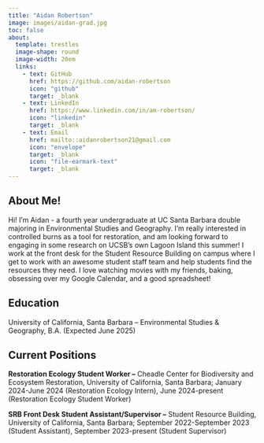 ```yaml
---
title: "Aidan Robertson"
image: images/aidan-grad.jpg
toc: false
about:
  template: trestles
  image-shape: round
  image-width: 20em
  links: 
    - text: GitHub
      href: https://github.com/aidan-robertson
      icon: "github"
      target: _blank
    - text: LinkedIn
      href: https://www.linkedin.com/in/am-robertson/
      icon: "linkedin"
      target: _blank
    - text: Email
      href: mailto::aidanrobertson21@gmail.com
      icon: "envelope"
      target: _blank
      icon: "file-earmark-text"
      target: _blank
---
```


## About Me!

Hi! I'm Aidan - a fourth year undergraduate at UC Santa Barbara double majoring in Environmental Studies and Geography. I'm really interested in controlled burns as a tool for restoration, and am looking forward to engaging in some research on UCSB's own Lagoon Island this summer! I work at the front desk for the Student Resource Building on campus where I get to work with an awesome student staff team and help students find the resources they need. I love watching movies with my friends, baking, obsessing over my Google Calendar, and a good spreadsheet!

## Education

University of California, Santa Barbara – Environmental Studies & Geography, B.A. (Expected June 2025)

## Current Positions

**Restoration Ecology Student Worker –** Cheadle Center for Biodiversity and Ecosystem Restoration, University of California, Santa Barbara; January 2024-June 2024 (Restoration Ecology Intern), June 2024-present (Restoration Ecology Student Worker)

**SRB Front Desk Student Assistant/Supervisor –** Student Resource Building, University of California, Santa Barbara; September 2022-September 2023 (Student Assistant), September 2023-present (Student Supervisor)
